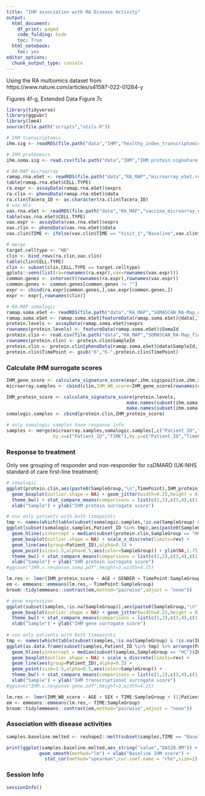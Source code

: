 ---
title: "IHM association with RA Disease Activity"
output:
  html_document:
    df_print: paged
    code_folding: hide
    toc: True
  html_notebook:
    toc: yes
editor_options:
  chunk_output_type: console
---

Using the RA multiomics dataset from https://www.nature.com/articles/s41597-022-01264-y

Figures 4f-g, Extended Data Figure 7c
```{r setup,message=F}
library(tidyverse)
library(ggpubr)
library(lme4)
source(file.path("scripts","utils.R"))

# IHM transcriptomic
ihm.sig <- readRDS(file.path("data","IHM","healthy_index_transcriptomic_signature_2021_04_19.rds"))

# IHM proteomics 
ihm.soma.sig <- read.csv(file.path("data","IHM","IHM.protein.signature.txt"),sep = "\t",strip.white = T,stringsAsFactors = F)

# RA-MAP microarray
ramap.rna.eSet <- readRDS(file.path("data","RA_MAP","microarray_eSet.rds"))
table(ramap.rna.eSet$CELL.TYPE)
ra.expr <- assayData(ramap.rna.eSet)$exprs
ra.clin <- phenoData(ramap.rna.eSet)@data
ra.clin$Tacera_ID <- as.character(ra.clin$Tacera_ID)
# vax HCs
vax.rna.eSet <- readRDS(file.path("data","RA_MAP","vaccine_microarray_eSet.rds"))
table(vax.rna.eSet$CELL.TYPE)
vax.expr <- assayData(vax.rna.eSet)$exprs
vax.clin <- phenoData(vax.rna.eSet)@data
vax.clin$TIME <- ifelse(vax.clin$TIME == "Visit_1","Baseline",vax.clin$TIME)

# merge
target.celltype <- "WB"
clin <- bind_rows(ra.clin,vax.clin)
table(clin$CELL.TYPE)
clin <- subset(clin,CELL.TYPE == target.celltype)
gplots::venn(list(ra=rownames(ra.expr),vax=rownames(vax.expr)))
common.genes <- intersect(rownames(ra.expr),rownames(vax.expr))
common.genes <- common.genes[common.genes != ""]
expr <- cbind(ra.expr[common.genes,],vax.expr[common.genes,])
expr <- expr[,rownames(clin)]

# RA-MAP somalogic
ramap.soma.eSet <- readRDS(file.path("data","RA_MAP","SOMASCAN_RA-Map_eSet.rds"))
ramap.soma.eSet <- ramap.soma.eSet[featureData(ramap.soma.eSet)@data[,"ColCheck"] == "PASS",ramap.soma.eSet$RowCheck == "PASS"]
protein.levels <- assayData(ramap.soma.eSet)$exprs
rownames(protein.levels) <- featureData(ramap.soma.eSet)$SomaId
protein.clin <- read.csv(file.path("data","RA_MAP","SOMASCAN_RA-Map_figshare_17_11_20.csv"),strip.white = T)
rownames(protein.clin) <- protein.clin$SampleId
protein.clin <- protein.clin[phenoData(ramap.soma.eSet)@data$SampleId,]
protein.clin$TimePoint <- gsub("6","6-",protein.clin$TimePoint)
```


### Calculate IHM surrogate scores
```{r score,out.width="900px"}
IHM_gene_score <- calculate_signature_score(expr,ihm.sig$positive,ihm.sig$negative)
microarray.samples <- cbind(clin,IHM_WB_score=IHM_gene_score[rownames(clin)])

IHM_protein_score <- calculate_signature_score(protein.levels,
                                            make.names(subset(ihm.soma.sig,direction == "positive")$SomaId),
                                            make.names(subset(ihm.soma.sig,direction == "negative")$SomaId))
somalogic.samples <- cbind(protein.clin,IHM_protein_score)

# only somalogic samples have response info 
samples <- merge(microarray.samples,somalogic.samples[,c("Patient_ID","TimePoint","SampleGroup","IHM_protein_score")],
                 by.x=c("Patient_ID","TIME"),by.y=c("Patient_ID","TimePoint"),all.x=T)
```

### Response to treatment
Only see grouping of responder and non-responder for csDMARD (UK-NHS standard of care first-line treatment)
```{r responding,out.width="900px"}
# somalogic
ggplot(protein.clin,aes(paste0(SampleGroup,"\n",TimePoint),IHM_protein_score)) +
  geom_boxplot(outlier.shape = NA) + geom_jitter(width=0.25,height = 0,alpha=0.5,aes(color=SampleGroup)) + scale_x_discrete(limits=rev) +
  theme_bw() + stat_compare_means(comparisons = list(c(1,2),c(3,4),c(1,3),c(2,4),c(4,5),c(3,5),c(2,5),c(1,5)),size=2) + ylim(NA,3) +
  xlab("Sample") + ylab("IHM protein surrogate score")

# use only patients with both timepoints
tmp <- names(which(table(subset(somalogic.samples,!is.na(SampleGroup) & !is.na(IHM_protein_score))$Patient_ID) == 2))
ggplot(subset(somalogic.samples,Patient_ID %in% tmp),aes(paste0(SampleGroup,"\n",TimePoint),IHM_protein_score)) +
  geom_hline(yintercept = median(subset(protein.clin,SampleGroup == "HC")$IHM_protein_score),linetype="dashed",alpha=0.5) +
  geom_boxplot(outlier.shape = NA) + scale_x_discrete(limits=rev) + 
  geom_line(aes(group=Patient_ID),alpha=0.3) +
  geom_point(size=1.5,alpha=0.5,aes(color=SampleGroup)) + ylim(NA,1.75) +
  theme_bw() + stat_compare_means(comparisons = list(c(1,2),c(3,4),c(1,3),c(2,4)),size=3,paired=F) + ggsci::scale_color_aaas() +
  xlab("Sample") + ylab("IHM protein surrogate score")
#ggsave("IHM.v.response.soma.pdf",height=3,width=4.25)

lm.res <- lmer(IHM_protein_score ~ AGE + GENDER + TimePoint:SampleGroup + (1|Patient_ID),subset(somalogic.samples,Patient_ID %in% tmp))
em <- emmeans::emmeans(lm.res,~ TimePoint:SampleGroup)
broom::tidy(emmeans::contrast(em,method="pairwise",adjust = "none"))

# gene expression
ggplot(subset(samples,!is.na(SampleGroup)),aes(paste0(SampleGroup,"\n",TIME),IHM_WB_score)) +
  geom_boxplot(outlier.shape = NA) + geom_jitter(width=0.25,height = 0,alpha=0.5,aes(color=SampleGroup)) + scale_x_discrete(limits=rev) +
  theme_bw() + stat_compare_means(comparisons = list(c(1,2),c(3,4),c(1,3),c(2,4),c(4,5),c(3,5),c(2,5),c(1,5)),size=2) + ylim(NA,3.5) +
  xlab("Sample") + ylab("IHM gene surrogate score")
  
# use only patients with both timepoints
tmp <- names(which(table(subset(samples,!is.na(SampleGroup) & !is.na(IHM_WB_score))$Patient_ID) == 2))
ggplot(as.data.frame(subset(samples,Patient_ID %in% tmp) %>% arrange(Patient_ID)),aes(paste0(SampleGroup,"\n",TIME),IHM_WB_score)) +
  geom_hline(yintercept = median(subset(samples,SampleGroup == "HC")$IHM_WB_score),linetype="dashed",alpha=0.5) +
  geom_boxplot(outlier.shape = NA) + scale_x_discrete(limits=rev) +  
  geom_line(aes(group=Patient_ID),alpha=0.3) +
  geom_point(size=1.5,alpha=0.5,aes(color=SampleGroup)) +
  theme_bw() + stat_compare_means(comparisons = list(c(1,2),c(3,4),c(1,3),c(2,4)),size=2.5,paired=F) + ggsci::scale_color_aaas() +
  xlab("Sample") + ylab("IHM transcriptional surrogate score")
#ggsave("IHM.v.response.gene.pdf",height=3,width=4.25)

lm.res <- lmer(IHM_WB_score ~ AGE + SEX + TIME:SampleGroup + (1|Patient_ID),subset(samples,Patient_ID %in% tmp))
em <- emmeans::emmeans(lm.res,~ TIME:SampleGroup)
broom::tidy(emmeans::contrast(em,method="pairwise",adjust = "none"))
```

### Association with disease activities
```{r da,out.width="900px"}
samples.baseline.melted <- reshape2::melt(subset(samples,TIME == "Baseline"),measure.vars = grep("score",colnames(samples)))

print(ggplot(samples.baseline.melted,aes_string("value","DAS28.0M")) + geom_point(alpha=0.75) + 
            geom_smooth(method="lm") + xlab("Baseline IHM score") + 
              stat_cor(method="spearman",cor.coef.name = "rho",size=2) + theme_bw() + facet_grid(~variable,scales = "free") + theme(aspect.ratio = 1))

```

### Session Info
```{r session}
sessionInfo()
```